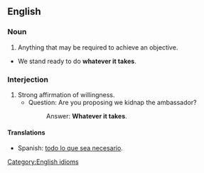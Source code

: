 {{rfd}}
==English==
===Noun===
{{en-noun|sg=[[whatever]] [[it]] [[takes]]|-}}
# Anything that may be required to achieve an objective.
* We stand ready to do '''whatever it takes'''.

===Interjection===
# Strong affirmation of willingness.
#* Question: Are you proposing we kidnap the ambassador? 
#*: Answer: '''Whatever it takes'''. 




==== Translations ====
* Spanish: [[todo lo que sea  necesario]].



[[Category:English idioms]]